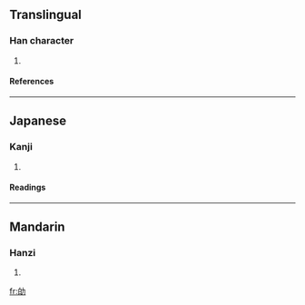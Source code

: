 ==Translingual==
===Han character===
{{Han char|rn=19|rad=力|as=05|sn=7|four=|canj=竹日大尸 (HAKS)}}
# {{defn|Han}}
====References====
{{Han ref|kx=0147.070|dkj=02323|dj=0331.100|hdz=10368.110|uh=52B0|ud=21168}}
----
==Japanese==
===Kanji===
{{ja-kanji|grade=|rs=力05}}
# {{defn|Japanese}} 
====Readings====
{{ja-readings|on=[[ばく]] (baku), [[まく]] (maku)|kun=[[つとめる]] (tsutomeru)}}
----
==Mandarin==
===Hanzi===
{{cmn-hanzi|pin=[[miǎo]] ([[miao3]])|wg=miao<sup>3</sup>}}
# {{defn|Mandarin}}

[[fr:劰]]